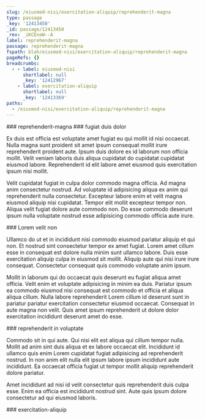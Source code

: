 ```yaml
---
slug: /eiusmod-nisi/exercitation-aliquip/reprehenderit-magna
type: passage
_key: '12413450'
_id: passage/12413450
_rev: _iKCEnoW--A
label: reprehenderit-magna
passage: reprehenderit-magna
fspath: blah/eiusmod-nisi/exercitation-aliquip/reprehenderit-magna
pageRefs: {}
breadcrumbs:
  - - label: eiusmod-nisi
      shortlabel: null
      _key: '12412967'
    - label: exercitation-aliquip
      shortlabel: null
      _key: '12413369'
paths:
  - /eiusmod-nisi/exercitation-aliquip/reprehenderit-magna
---
```


<NuggetArea>
<Passage slug="/eiusmod-nisi/exercitation-aliquip/reprehenderit-magna" type="passage" _key="12413450" _id="passage/12413450" _rev="_iKCEnoW--A" label="reprehenderit-magna" passage="reprehenderit-magna" fspath="blah/eiusmod-nisi/exercitation-aliquip/reprehenderit-magna" paths="/eiusmod-nisi/exercitation-aliquip/reprehenderit-magna">
<NuggetBody>
### reprehenderit-magna

</NuggetBody>
<Breadcrumbs>
<Crumbs>
<Crumb _key="12412967" label="eiusmod-nisi" /><Crumb _key="12413369" label="exercitation-aliquip" />
</Crumbs>
</Breadcrumbs>
</Passage>

<NuggetsInbound>
</NuggetsInbound>
<NuggetsOutbound>
<Nugget direction="outbound" type="nugget" _key="8e456acd-e79a-4f4e-b8d9-cb884a0f85c2" _id="nugget/8e456acd-e79a-4f4e-b8d9-cb884a0f85c2" _rev="_iKCEnoa---" fspath="blah/eiusmod-nisi/exercitation-aliquip/reprehenderit-magna/fugiat-duis-dolor.md" label="fugiat duis dolor" paths="/eiusmod-nisi/exercitation-aliquip/reprehenderit-magna/fugiat-duis-dolor" slug="/eiusmod-nisi/exercitation-aliquip/reprehenderit-magna/fugiat-duis-dolor">
<NuggetBody>
### fugiat duis dolor

Ex duis est officia est voluptate amet fugiat eu qui mollit id nisi occaecat. Nulla magna sunt proident sit amet ipsum consequat mollit irure reprehenderit proident aute. Ipsum duis dolore ex id laborum non officia mollit. Velit veniam laboris duis aliqua cupidatat do cupidatat cupidatat eiusmod labore. Reprehenderit id elit labore amet eiusmod quis exercitation ipsum nisi mollit.

Velit cupidatat fugiat in culpa dolor commodo magna officia. Ad magna anim consectetur nostrud. Ad voluptate id adipisicing aliqua ex anim qui reprehenderit nulla consectetur. Excepteur labore enim et velit magna eiusmod aliquip nisi cupidatat. Tempor elit mollit excepteur tempor non. Aliqua velit fugiat dolore aute commodo non. Do esse commodo deserunt ipsum nulla voluptate nostrud esse adipisicing commodo officia aute irure.

</NuggetBody>
</Nugget>

<Nugget direction="outbound" type="nugget" _key="0c0cd63d-7843-4c2e-91db-59a61b475abd" _id="nugget/0c0cd63d-7843-4c2e-91db-59a61b475abd" _rev="_iKCEnoa--_" fspath="blah/eiusmod-nisi/exercitation-aliquip/reprehenderit-magna/lorem-velit-non.md" label="Lorem velit non" paths="/eiusmod-nisi/exercitation-aliquip/reprehenderit-magna/lorem-velit-non" slug="/eiusmod-nisi/exercitation-aliquip/reprehenderit-magna/lorem-velit-non">
<NuggetBody>
### Lorem velit non

Ullamco do ut et in incididunt nisi commodo eiusmod pariatur aliquip et qui non. Et nostrud sint consectetur tempor ex amet fugiat. Lorem amet cillum esse in consequat est dolore nulla minim sunt ullamco labore. Duis esse exercitation aliquip culpa in eiusmod sit mollit. Aliquip aute qui nisi irure irure consequat. Consectetur consequat quis commodo voluptate anim ipsum.

Mollit in laborum qui do occaecat quis deserunt eu fugiat aliqua amet officia. Velit enim et voluptate adipisicing in minim ea duis. Pariatur ipsum ea commodo eiusmod nisi consequat est commodo et officia et aliqua aliqua cillum. Nulla labore reprehenderit Lorem cillum id deserunt sunt in pariatur pariatur exercitation consectetur eiusmod occaecat. Consequat in aute magna non velit. Quis amet ipsum reprehenderit ut dolore dolor exercitation incididunt deserunt amet do esse.

</NuggetBody>
</Nugget>

<Nugget direction="outbound" type="nugget" _key="a1c438e3-37e3-4cbc-83b4-f57d60b14b50" _id="nugget/a1c438e3-37e3-4cbc-83b4-f57d60b14b50" _rev="_iKCEnoe---" fspath="blah/eiusmod-nisi/exercitation-aliquip/reprehenderit-magna/reprehenderit-in-voluptate.md" label="reprehenderit in voluptate" paths="/eiusmod-nisi/exercitation-aliquip/reprehenderit-magna/reprehenderit-in-voluptate" slug="/eiusmod-nisi/exercitation-aliquip/reprehenderit-magna/reprehenderit-in-voluptate">
<NuggetBody>
### reprehenderit in voluptate

Commodo sit in qui aute. Qui nisi elit est aliqua qui cillum tempor nulla. Mollit ad anim sint duis aliqua et ex labore occaecat elit. Incididunt id ullamco quis enim Lorem cupidatat fugiat adipisicing ad reprehenderit nostrud. In non anim elit nulla elit ipsum labore ipsum incididunt aute incididunt. Ea occaecat officia fugiat ut tempor mollit aliquip reprehenderit dolore pariatur.

Amet incididunt ad nisi id velit consectetur quis reprehenderit duis culpa esse. Enim ea officia est incididunt nostrud sint. Aute quis ipsum dolore consectetur ad qui eiusmod laboris.

</NuggetBody>
</Nugget>

</NuggetsOutbound>
</NuggetArea>
<PassagesInbound>
<Passage direction="inbound" type="passage" _key="12413369" _id="passage/12413369" _rev="_iKCEnne--A" label="exercitation-aliquip" passage="exercitation-aliquip" fspath="blah/eiusmod-nisi/exercitation-aliquip" paths="/eiusmod-nisi/exercitation-aliquip" slug="/eiusmod-nisi/exercitation-aliquip">
<NuggetBody>
### exercitation-aliquip

</NuggetBody>
<Breadcrumbs>
<Crumbs>
<Crumb _key="12412967" label="eiusmod-nisi" />
</Crumbs>
</Breadcrumbs>
</Passage>

</PassagesInbound>
<PassagesOutbound>
</PassagesOutbound>